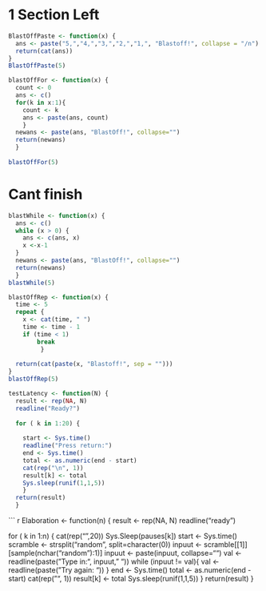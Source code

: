 # 1 Section Left

``` r
BlastOffPaste <- function(x) {
  ans <- paste("5,","4,","3,","2,","1,", "Blastoff!", collapse = "/n")
  return(cat(ans))
}
BlastOffPaste(5)
```


``` r
blastOffFor <- function(x) {
  count <- 0
  ans <- c()
  for(k in x:1){
    count <- k
    ans <- paste(ans, count)
    }
  newans <- paste(ans, "BlastOff!", collapse="")
  return(newans)
  }
  
blastOffFor(5)
```


# Cant finish
``` r
blastWhile <- function(x) {
  ans <- c()
  while (x > 0) {
    ans <- c(ans, x)
    x <-x-1
  }
  newans <- paste(ans, "BlastOff!", collapse="")
  return(newans)
  }
blastWhile(5)
```

``` r
blastOffRep <- function(x) {
  time <- 5
  repeat {
    x <- cat(time, " ")
    time <- time - 1
    if (time < 1) 
        break
         }
  
  return(cat(paste(x, "Blastoff!", sep = "")))
}
blastOffRep(5)
```

``` r
testLatency <- function(N) {
  result <- rep(NA, N)
  readline("Ready?")
  
  for ( k in 1:20) {
    
    start <- Sys.time()
    readline("Press return:")
    end <- Sys.time()
    total <- as.numeric(end - start)
    cat(rep("\n", 1))
    result[k] <- total
    Sys.sleep(runif(1,1,5))
    }
  return(result)
  }
```

``` r
Elaboration <- function(n) {
  result <- rep(NA, N)
  readline("ready")
  
  for ( k in 1:n) {
    cat(rep("\n",20))
    Sys.Sleep(pauses[k])
    start <- Sys.time()
    scramble <- strsplit("random", split=character(0))
    inpuut <- scramble[[1]][sample(nchar("random"):1)]
    inpuut <- paste(inpuut, collapse="")
    val <- readline(paste("Type in:", inpuut, " "))
    while (inpuut != val){
      val <- readline(paste("Try again: "))
    }
    end <- Sys.time()
    total <- as.numeric(end - start)
    cat(rep("\n", 1))
    result[k] <- total
    Sys.sleep(runif(1,1,5))
    }
  return(result)
}

